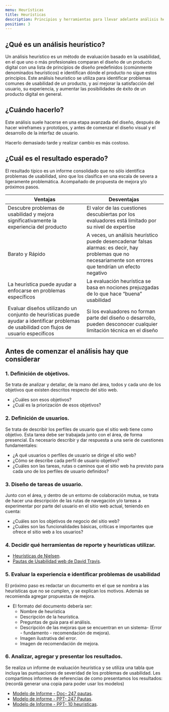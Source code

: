 ```yaml
---
menu: Heurísticas
title: Heurísticas
description: Principios y herramientas para llevar adelante análisis heurásticos
position: 3
---
```


## ¿Qué es un análisis heurístico?

Un análisis heurístico es un método de evaluación basado en la usabilidad, en el que uno o más profesionales comparan el diseño de un producto digital con una lista de principios de diseño predefinidos (comúnmente denominados heurísticos) e identifican dónde el producto no sigue estos principios.
Este análisis heurístico se utiliza para identificar problemas comunes de usabilidad de un producto, y así mejorar la satisfacción del usuario, su experiencia, y aumentar las posibilidades de éxito de un producto digital en general.

## ¿Cuándo hacerlo?

Este análisis suele hacerse en una etapa avanzada del diseño, después de hacer wireframes y prototipos, y antes de comenzar el diseño visual y el desarrollo de la interfaz de usuario.

Hacerlo demasiado tarde y realizar cambio es más costoso.

## ¿Cuál es el resultado esperado?

El resultado típico es un informe consolidado que no sólo identifica problemas de usabilidad, sino que los clasifica en una escala de severa a ligeramente problemática. Acompañado de propuesta de mejora y/o próximos pasos.


| Ventajas              | Desventajas        | 
| ----------------------- | ------------------ |
| Descubre problemas de usabilidad y mejora significativamente la experiencia del producto | El valor de las cuestiones descubiertas por los evaluadores está limitado por su nivel de expertise |
| Barato y Rápido  | A veces, un análisis heurístico puede desencadenar falsas alarmas: es decir, hay problemas que no necesariamente son errores que tendrían un efecto negativo |
| La heurística puede ayudar a enfocarse en problemas específicos | La evaluación heurística se basa en nociones prejuzgadas de lo que hace “buena” usabilidad  |
| Evaluar diseños utilizando un conjunto de heurísticas puede ayudar a identificar problemas de usabilidad con flujos de usuario específicos | Si los evaluadores no forman parte del diseño o desarrollo, pueden desconocer cualquier limitación técnica en el diseño  |


## Antes de comenzar el análisis hay que considerar


### 1. **Definición de objetivos.** 
Se trata de analizar y detallar, de la mano del área, todos y cada uno de los objetivos que existen descritos respecto del sitio web.

 - ¿Cuáles son esos objetivos?
 - ¿Cuál es la priorización de esos objetivos?
    
### 2. **Definición de usuarios.** 
Se trata de describir los perfiles de usuario que el sitio web tiene como objetivo. Esta tarea debe ser trabajada junto con el área, de forma presencial. Es necesario describir y dar respuesta a una serie de cuestiones fundamentales:
    
 - ¿A qué usuarios o perfiles de usuario se dirige el sitio web?
 - ¿Cómo se describe cada perfil de usuario objetivo?
 - ¿Cuáles son las tareas, rutas o caminos que el sitio web ha previsto para cada uno de los perfiles de usuario definidos?    
  
### 3. **Diseño de tareas de usuario.** 
Junto con el área, y dentro de un entorno de colaboración mutua, se trata de hacer una descripción de las rutas de navegación y/o tareas a experimentar por parte del usuario en el sitio web actual, teniendo en cuenta:

 - ¿Cuáles son los objetivos de negocio del sitio web?
 - ¿Cuáles son las funcionalidades básicas, críticas e importantes que ofrece el sitio web a los usuarios?

### 4. **Decidir qué herramientas de reporte y heurísticas utilizar.**

 - [Heurísticas de Nielsen](https://gcba.github.io/estandares/pautas/usabilidad/heur%C3%ADsticas/Nielsen/).
 - [Pautas de Usabilidad web de David Travis](https://gcba.github.io/estandares/pautas/usabilidad/heur%C3%ADsticas/pautas/).
    
### 5. **Evaluar la experiencia e identificar problemas de usabilidad** 

El próximo paso es redactar un documento en el que se nombra a las heurísticas que no se cumplen, y se explican los motivos. Además se recomienda agregar propuestas de mejora. 

- El formato del documento debería ser:
    - Nombre de heurística
    - Descripción de la heurística.
    - Preguntas de guía para el análisis.
    - Descripción de las mejoras que se encuentran en un sistema- (Error - fundamento - recomendación de mejora).
    - Imagen ilustrativa del error.
    - Imagen de recomendación de mejora.


### 6. **Analizar, agregar y presentar los resultados.**

Se realiza un informe de evaluación heurística y se utiliza una tabla que incluya las puntuaciones de severidad de los problemas de usabilidad.
Les compartimos informes de referencias de como presentamos los resultados:
 (recordá generar una copia para poder usar los modelos)
 - [Modelo de Informe - Doc- 247 pautas](https://docs.google.com/document/d/1OJL0m8E1W_foO3PLcyXmlgMx_PGXii93FDc0gAQsvos/edit?usp=sharing).
 - [Modelo de informe - PPT- 247 Pautas](https://docs.google.com/presentation/d/1wdiO7aEE3KlHaVsdL6-Va7wcIu-kWxL_sAjJFATuciY/edit?usp=sharing).
 - [Modelo de Informe - PPT- 10 heuristicas](https://docs.google.com/presentation/d/1xcWjjcGPcjX8DpZ_8LZIYsPwHlu6kdLvM0dVBTyzdCk/edit?usp=sharing).
